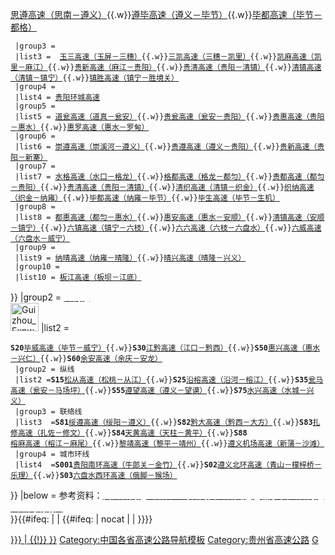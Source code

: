 {{Navbox
|name   = 贵州省高速公路
|title  = [[贵州高速公路|<span style="color:white;">贵州省高速公路</span>]]
|titlestyle = background:green; color:white;
|style  = width:100%
|groupstyle = background:green; color:white; text-align: center;
|belowstyle = background:#008000; color:white
|state  = collapsed
|group1 = [[中华人民共和国国家高速公路网|<span style="color:white;">国家高速</span>]]<br />[[File:China Expwy GXX sign no name.svg|45px]]</span>
|list1  =
 {{Navbox|child
  |groupstyle =background:green; color:white; text-align:left; width:120px;
  |liststyle = width:auto; text-align:left
  |group1 ={{China Expwy Name|G4215|[[蓉遵高速公路|<span style="color:white;">蓉遵高速</span>]]}}
  |list1  = [[仁赤高速公路|仁赤高速（赤水－仁怀）]]{{.w}}[[白茅高速公路|白茅高速（仁怀－遵义）]]
  |group2 ={{China Expwy Name|G56|[[杭瑞高速公路|<span style="color:white;">杭瑞高速</span>]]}}
  |list2  = [[大思高速公路|大思高速（大兴－思南）]]{{.w}}[[思遵高速公路|思遵高速（思南－遵义）]]{{.w}}[[遵毕高速公路|遵毕高速（遵义－毕节）]]{{.w}}[[毕都高速公路|毕都高速（毕节－都格）]]
  |group3 = {{China Expwy Name|G60|[[沪昆高速公路|<span style="color:white;">沪昆高速</span>]]}}
  |list3 =  [[玉三高速公路|玉三高速（玉屏－三穗）]]{{.w}}[[三凯高速公路|三凯高速（三穗－凯里）]]{{.w}}[[凯麻高速公路|凯麻高速（凯里－麻江）]]{{.w}}[[贵新高速公路|贵新高速（麻江－贵阳）]]{{.w}}[[贵清高速公路|贵清高速（贵阳－清镇）]]{{.w}}[[清镇高速公路|清镇高速（清镇－镇宁）]]{{.w}}[[镇胜高速公路|镇胜高速（镇宁－胜境关）]] 
  |group4 = {{China Expwy Name|G6002|[[贵阳绕城高速公路|<span style="color:white;">贵阳绕城高速</span>]]}}
  |list4 = [[贵阳绕城高速公路|贵阳环城高速]] 
  |group5 ={{China Expwy Name|G69|[[银百高速公路|<span style="color:white;">银百高速</span>]]}}
  |list5 = [[道瓮高速公路|道瓮高速（道真－瓮安）]]{{.w}}[[贵瓮高速公路|贵瓮高速（瓮安－贵阳）]]{{.w}}[[贵惠高速公路|贵惠高速（贵阳－惠水）]]{{.w}}[[惠罗高速公路|惠罗高速（惠水－罗甸）]]
  |group6 ={{China Expwy Name|G75|[[兰海高速公路|<span style="color:white;">兰海高速</span>]]}}
  |list6 = [[崇遵高速公路|崇遵高速（崇溪河－遵义）]]{{.w}}[[贵遵高速公路|贵遵高速（遵义－贵阳）]]{{.w}}[[贵新高速公路|贵新高速（贵阳－新寨）]]
  |group7 ={{China Expwy Name|G76|[[厦蓉高速公路|<span style="color:white;">厦蓉高速</span>]]}}
  |list7 = [[水格高速公路|水格高速（水口－格龙）]]{{.w}}[[格都高速公路|格都高速（格龙－都匀）]]{{.w}}[[贵都高速公路|贵都高速（都匀－贵阳）]]{{.w}}[[贵清高速公路|贵清高速（贵阳－清镇）]]{{.w}}[[清织高速公路|清织高速（清镇－织金）]]{{.w}}[[织纳高速公路|织纳高速（织金－纳雍）]]{{.w}}[[毕都高速公路|毕都高速（纳雍－毕节）]]{{.w}}[[毕生高速公路|毕生高速（毕节－生机）]]
  |group8 ={{China Expwy Name|G7611|[[都香高速公路|<span style="color:white;">都香高速</span>]]}}
  |list8 = [[都惠高速公路|都惠高速（都匀－惠水）]]{{.w}}[[惠安高速公路|惠安高速（惠水－安顺）]]{{.w}}[[清镇高速公路|清镇高速（安顺－镇宁）]]{{.w}}[[六镇高速公路|六镇高速（镇宁－六枝）]]{{.w}}[[六六高速公路|六六高速（六枝－六盘水）]]{{.w}}[[六威高速公路|六威高速（六盘水－威宁）]]
  |group9 ={{China Expwy Name|G7612|[[纳兴高速公路|<span style="color:white;">纳兴高速</span>]]}}
  |list9 = [[纳晴高速公路|纳晴高速（纳雍－晴隆）]]{{.w}}[[晴兴高速公路|晴兴高速（晴隆－兴义）]] 
  |group10 ={{China Expwy Name|G78|[[汕昆高速公路|<span style="color:white;">汕昆高速</span>]]}}
  |list10 = [[板江高速公路|板江高速（板坝－江底）]] 
}}
{{nowrap end}}
|group2 = [[贵州高速公路|<span style="color:white;">黔高速</span>]]<br />[[File:Guizhou Expwy SXX sign no name.svg|45px]]
|list2  =
 {{Navbox|child
  |groupstyle =background:green; color:white; text-align:left; width:120px;
  |liststyle = width:auto; text-align:left
  |group1 = 横线
  |list1  ='''S10'''[[德习高速公路|德习高速（德江－习水）]]{{.w}}'''S20'''[[毕威高速公路|毕威高速（毕节－威宁）]]{{.w}}'''S30'''[[江黔高速公路|江黔高速（江口－黔西）]]{{.w}}'''S50'''[[惠兴高速公路|惠兴高速（惠水－兴仁）]]{{.w}}'''S60'''[[余安高速公路|余安高速（余庆－安龙）]] 
  |group2 = 纵线
  |list2 ='''S15'''[[松从高速公路|松从高速（松桃－从江）]]{{.w}}'''S25'''[[沿榕高速公路|沿榕高速（沿河－榕江）]]{{.w}}'''S35'''[[瓮马高速公路|瓮马高速（瓮安－马场坪）]]{{.w}}'''S55'''[[遵望高速公路|遵望高速（遵义－望谟）]]{{.w}}'''S75'''[[水兴高速公路|水兴高速（水城－兴义）]] 
  |group3 = 联络线
  |list3  ='''S81'''[[绥遵高速公路|绥遵高速（绥阳－遵义）]]{{.w}}'''S82'''[[黔大高速公路|黔大高速（黔西－大方）]]{{.w}}'''S83'''[[扎修高速公路|扎修高速（扎佐－修文）]]{{.w}}'''S84'''[[天黄高速公路|天黄高速（天柱－黄平）]]{{.w}}'''S88'''[[榕麻高速公路|榕麻高速（榕江－麻尾）]]{{.w}}[[黎靖高速公路|黎靖高速（黎平－靖州）]]{{.w}}[[遵义机场高速公路|遵义机场高速（新蒲－沙滩）]]
  |group4 = 城市环线
  |list4  ='''S001'''[[贵阳南环高速公路|贵阳南环高速（牛郎关－金竹）]]{{.w}}'''S02'''[[遵义北环高速公路|遵义北环高速（青山－檬梓桥－乐理）]]{{.w}}'''S03'''[[六盘水西环高速公路|六盘水西环高速（俄脚－猴场）]]
}}
|below = 参考资料：[http://www.gedc.cn/ <span style="color:white">贵州省高速公路管理局官网</span>][http://www.qjt.gov.cn/gzsjtyst/web2012/common/detail.jsp?s=51&ID=3 <span style="color:white">贵州省交通运输厅 贵州省高速公路网规划图</span>]<br>
{{中国各省高速公路模板}}
}}<includeonly>{{#ifeq: {{NAMESPACE}} | {{NS:0}} | {{#ifeq: {{{1|}}} | nocat | | [[Category:贵州省高速公路{{#if:{{{catIdx|}}} | {{!}}{{{catIdx|}}} }}]]}}}}</includeonly><noinclude>
[[Category:中国各省高速公路导航模板]]
[[Category:贵州省高速公路]]
[[Category:中国高速公路模板|G]]
</noinclude>